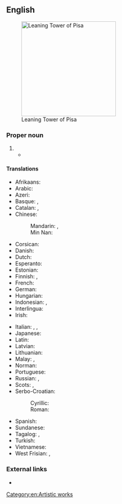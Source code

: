 ==English==
[[File:Leaning Tower of Pisa (1).jpg|thumb|250px|upright|Leaning Tower of Pisa]]

===Proper noun===
{{en-proper noun|head=the [[leaning|Leaning]] [[tower|Tower]] [[of]] [[Pisa]]}}

# {{l|en|A famous [[bell tower]] in the Italian town of [[Pisa]], known for its irregular lean.}}
#* {{quote-journal
|date=May 20, 2012
|author=Nathan Rabin
|title=TV: Review: THE SIMPSONS (CLASSIC): “Marge Gets A Job” (season 4, episode 7; originally aired 11/05/1992)
|work=The Onion AV Club
|url=http://www.avclub.com/articles/marge-gets-a-job,73723/
|page=
|passage=“Marge Gets A Job” opens with the foundation of the Simpson house tilting perilously to one side, making the family homestead look like the suburban equivalent of the '''Leaning Tower Of Pisa'''.}}

====Translations====
{{trans-top|the tower}}
* Afrikaans: {{t|af|Skewe Toring van Pisa}}
* Arabic: {{t|ar|بُرْج بِيزَا اَلْمَائِل|m}}
* Azeri: {{t|az|Piza qülləsi}}
* Basque: {{t|eu|Pisako dorre okertua}}, {{t|eu|Pisako dorrea}}
* Catalan: {{t|ca|Torre de Pisa|f}}, {{t|ca|Torre inclinada de Pisa|f}}
* Chinese:
*: Mandarin: {{t+|cmn|比薩斜塔|sc=Hani}}, {{t|cmn|比萨斜塔|tr=Bǐsà Xiétǎ|sc=Hani}}
*: Min Nan: {{t|nan|Pisa Siâ Thah}}
* Corsican: {{t|co|Campanili tortu di Pisa|m}}
* Danish: {{t|da|skæve tårn i Pisa|n}}
* Dutch: {{t|nl|Toren van Pisa|m}}
* Esperanto: {{t|eo|oblikva turo de Pizo}}
* Estonian: {{t|et|Pisa torn}}
* Finnish: {{t|fi|Pisan kalteva torni}}, {{t|fi|Pisan torni}}
* French: {{t|fr|tour penchée de Pise|f}}
* German: {{t|de|Schiefer Turm von Pisa|m}}
* Hungarian: {{t|hu|pisai ferde torony}}
* Indonesian: {{t|id|Menara Miring Pisa}}, {{t|id|Menara Pisa}}
* Interlingua: {{t|ia|Turre Oblique}}
* Irish: {{t|ga|Túr Claonta Pisa|m}}
{{trans-mid}}
* Italian: {{t|it|torre pendente di Pisa|f}}, {{t|it|torre di Pisa|f}}, {{qualifier|informal}} {{t|it|torre pendente|f}}
* Japanese: {{t|ja|ピサの斜塔|tr=ピサのしゃとう, Pisa no shatō|sc=Jpan}}
* Latin: {{t|la|turris inclīnāta|f}}
* Latvian: {{t|lv|Pizas tornis|m}}
* Lithuanian: {{t|lt|Pizos bokštas|m}}
* Malay: {{t|ms|Menara Pisa}}, {{t|ms|Menara Condong Pisa}}
* Norman: {{t|nrf|Tou d'Pîse|f}}
* Portuguese: {{t|pt|Torre de Pisa|f}}
* Russian: {{t|ru|Пиза́нская ба́шня|f}} {{qualifier|tower of Pisa}}, {{t|ru|Па́дающая ба́шня|f}} {{qualifier|falling tower}}
* Scots: {{t|sco|Leanin Touer o Pisa}}, {{t|sco|Touer o Pisa}}
* Serbo-Croatian:
*: Cyrillic: {{t|sh|Ко̑сӣ то́рањ у Писи|m|sc=Cyrl}}
*: Roman: {{t|sh|Kȏsī tóranj u Pisi|m}}
* Spanish: {{t|es|Torre inclinada de Pisa|f}}
* Sundanese: {{t|su|Munara Pisa}}
* Tagalog: {{t|tl|Nakahilig na Tore ng Pisa}}, {{t|tl|Tore ng Pisa}}
* Turkish: {{t|tr|Pisa Kulesi}}
* Vietnamese: {{t|vi|Tháp nghiêng Pisa}}
* West Frisian: {{t|fy|Toer fan Pisa}}, {{t|fy|skeve Toer fan Pisa}}
{{trans-bottom}}

===External links===
* {{pedia}}

[[Category:en:Artistic works]]